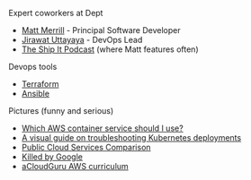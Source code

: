 
Expert coworkers at Dept
* [Matt Merrill](https://www.linkedin.com/in/theothermattm/) - Principal Software Developer
* [Jirawat Uttayaya](https://www.linkedin.com/in/jirawat/) - DevOps Lead
* [The Ship It Podcast](https://shipit.io/) (where Matt features often)

Devops tools
* [Terraform](https://www.terraform.io/)
* [Ansible](https://www.ansible.com/)

Pictures (funny and serious)
* [Which AWS container service should I use?](https://www.reddit.com/r/aws/comments/nrulld/the_recent_all_the_ways_to_run_containers_on_aws/)
* [A visual guide on troubleshooting Kubernetes deployments](https://learnk8s.io/troubleshooting-deployments)
* [Public Cloud Services Comparison](https://comparecloud.in/)
* [Killed by Google](https://killedbygoogle.com/)
* [aCloudGuru AWS curriculum](https://acloudguru.com/blog/engineering/which-aws-certification-should-i-take)